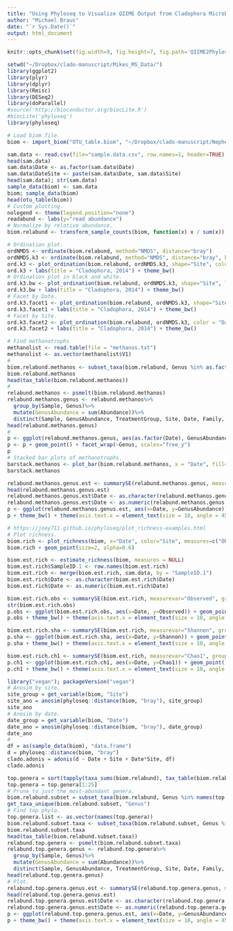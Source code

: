 ```yaml
---
title: "Using Phyloseq to Visualize QIIME Output from Cladophora Microbiota, 2014"
author: "Michael Braus"
date: "`r Sys.Date()`"
output: html_document
---
```

```r
knitr::opts_chunk$set(fig.width=9, fig.height=7, fig.path='QIIME2Phyloseq-figs/', warning=FALSE, message=FALSE, cache=TRUE)
```
```r
setwd("~/Dropbox/clado-manuscript/Mikes_MS_Data/")
library(ggplot2)
library(plyr)
library(dplyr)
library(Rmisc)
library(DESeq2)
library(doParallel)
#source('http://bioconductor.org/biocLite.R')
#biocLite('phyloseq')
library(phyloseq)
```
``` r
# Load biom file. 
biom <- import_biom("OTU_table.biom", "~/Dropbox/clado-manuscript/Nephele/PipelineResults_NMEPINZ20QK1/nephele_outputs/tree.tre", parseFunction=parse_taxonomy_greengenes)
```
``` r
sam.data <- read.csv(file="sample.data.csv", row.names=1, header=TRUE)
head(sam.data)
sam.data$Date <- as.factor(sam.data$Date)
sam.data$DateSite <- paste(sam.data$Date, sam.data$Site)
head(sam.data); str(sam.data)
sample_data(biom) <- sam.data
biom; sample_data(biom)
head(otu_table(biom))
# Custom plotting. 
nolegend <- theme(legend.position="none")
readabund <- labs(y="read abundance")
# Normalize by relative abundance. 
biom.relabund <- transform_sample_counts(biom, function(x) x / sum(x))
```
```r
# Ordination plot. 
ordNMDS <- ordinate(biom.relabund, method="NMDS", distance="bray")
ordNMDS.k3 <- ordinate(biom.relabund, method="NMDS", distance="bray", k=3)
ord.k3 <- plot_ordination(biom.relabund, ordNMDS.k3, shape="Site", color = "DateSite") + geom_point(size=3) + geom_polygon(aes(fill=DateSite), alpha=0.7)
ord.k3 + labs(title = "Cladophora, 2014") + theme_bw()
# Ordination plot in black and white. 
ord.k3.bw <- plot_ordination(biom.relabund, ordNMDS.k3, shape="Site", label = "Date") + geom_point(size=2) + geom_polygon(colour="black", size=0.25, fill="white", alpha = 0.2, aes(group=DateSite))
ord.k3.bw + labs(title = "Cladophora, 2014") + theme_bw()
# Facet by Date. 
ord.k3.facet1 <- plot_ordination(biom.relabund, ordNMDS.k3, shape="Site") + geom_point(size=2.5) + facet_wrap(~Date) + geom_polygon(colour="black", size=0.25, fill="white", alpha = 0.2, aes(group=DateSite))
ord.k3.facet1 + labs(title = "Cladophora, 2014") + theme_bw()
# Facet by Site. 
ord.k3.facet2 <- plot_ordination(biom.relabund, ordNMDS.k3, color = "Date") + geom_point(size=2.5) + facet_wrap(~Site, ncol = 1) + geom_polygon(colour="black", size=0.25, fill="white", alpha = 0.2, aes(group=DateSite))
ord.k3.facet2 + labs(title = "Cladophora, 2014") + theme_bw()
```
```r
# Find methanotrophs
methanolist <- read.table(file = "methanos.txt")
methanolist <- as.vector(methanolist$V1)
# 
biom.relabund.methanos <- subset_taxa(biom.relabund, Genus %in% as.factor(methanolist))
biom.relabund.methanos
head(tax_table(biom.relabund.methanos))
# 
relabund.methanos <- psmelt(biom.relabund.methanos)
relabund.methanos.genus <- relabund.methanos%>%
  group_by(Sample, Genus)%>%
  mutate(GenusAbundance = sum(Abundance))%>%
  distinct(Sample, GenusAbundance, TreatmentGroup, Site, Date, Family, Genus)
head(relabund.methanos.genus)
# 
p <- ggplot(relabund.methanos.genus, aes(as.factor(Date), GenusAbundance, color = Site))
p <- p + geom_point() + facet_wrap(~Genus, scales="free_y")
p
# Stacked bar plots of methanotrophs. 
barstack.methanos <- plot_bar(biom.relabund.methanos, x = "Date", fill="Site") + facet_wrap(~Genus, scales="free_y")
barstack.methanos
```
```r
relabund.methanos.genus.est <- summarySE(relabund.methanos.genus, measurevar="GenusAbundance", groupvars=c("Site","Date", "Genus"))
head(relabund.methanos.genus.est)
relabund.methanos.genus.est$Date <- as.character(relabund.methanos.genus.est$Date)
relabund.methanos.genus.est$Date <- as.numeric(relabund.methanos.genus.est$Date)
p <- ggplot(relabund.methanos.genus.est, aes(x=Date, y=GenusAbundance)) + geom_point() +  geom_errorbar(aes(ymin=GenusAbundance-se, ymax=GenusAbundance+se)) +  geom_smooth(method="lm", se=TRUE) + facet_wrap(~Genus~Site, ncol = 3, scales="free_y")
p + theme_bw() + theme(axis.text.x = element_text(size = 10, angle = 45, hjust=1),axis.text.y = element_text(size = 10))
```
```r
# https://joey711.github.io/phyloseq/plot_richness-examples.html
# Plot richness. 
biom.rich <- plot_richness(biom, x="Date", color="Site", measures=c("Observed", "Chao1", "Shannon"))
biom.rich + geom_point(size=2, alpha=0.6)

biom.est.rich <- estimate_richness(biom, measures = NULL)
biom.est.rich$SampleID.1 <- row.names(biom.est.rich)
biom.est.rich <- merge(biom.est.rich, sam.data, by = "SampleID.1")
biom.est.rich$Date <- as.character(biom.est.rich$Date)
biom.est.rich$Date <- as.numeric(biom.est.rich$Date)
```
```r
biom.est.rich.obs <- summarySE(biom.est.rich, measurevar="Observed", groupvars=c("Date","Site"))
str(biom.est.rich.obs)
p.obs <- ggplot(biom.est.rich.obs, aes(x=Date, y=Observed)) + geom_point() +  geom_errorbar(aes(ymin=Observed-se, ymax=Observed+se)) + geom_smooth(method="lm",se=TRUE) + facet_grid(~ Site)
p.obs + theme_bw() + theme(axis.text.x = element_text(size = 10, angle = 45, hjust=1),axis.text.y = element_text(size = 10))
```
```r
biom.est.rich.sha <- summarySE(biom.est.rich, measurevar="Shannon", groupvars=c("Date","Site")); biom.est.rich.sha
p.sha <- ggplot(biom.est.rich.sha, aes(x=Date, y=Shannon)) + geom_point() +  geom_errorbar(aes(ymin=Shannon-se, ymax=Shannon+se)) +  geom_smooth(method="lm",se=TRUE) + facet_grid(~ Site)
p.sha + theme_bw() + theme(axis.text.x = element_text(size = 10, angle = 45, hjust=1),axis.text.y = element_text(size = 10))
```
```r
biom.est.rich.ch1 <- summarySE(biom.est.rich, measurevar="Chao1", groupvars=c("Date","Site")); biom.est.rich.ch1
p.ch1 <- ggplot(biom.est.rich.ch1, aes(x=Date, y=Chao1)) + geom_point() +  geom_errorbar(aes(ymin=Chao1-se, ymax=Chao1+se)) +  geom_smooth(method="lm",se=TRUE) + facet_grid(~ Site)
p.ch1 + theme_bw() + theme(axis.text.x = element_text(size = 10, angle = 45, hjust=1),axis.text.y = element_text(size = 10))
```
```r
library("vegan"); packageVersion("vegan")
# Anosim by site. 
site_group = get_variable(biom, "Site")
site_ano = anosim(phyloseq::distance(biom, "bray"), site_group)
site_ano
# Anosim by date. 
date_group = get_variable(biom, "Date")
date_ano = anosim(phyloseq::distance(biom, "bray"), date_group)
date_ano
# 
df = as(sample_data(biom), "data.frame")
d = phyloseq::distance(biom, "bray")
clado.adonis = adonis(d ~ Date + Site + Date*Site, df)
clado.adonis
```
```r
top.genera = sort(tapply(taxa_sums(biom.relabund), tax_table(biom.relabund)[, "Genus"], sum), TRUE)
top.genera = top.genera[1:25]
# Prune to just the most-abundant genera. 
biom.relabund.subset = subset_taxa(biom.relabund, Genus %in% names(top.genera))
get_taxa_unique(biom.relabund.subset, "Genus")
# Find top phyla. 
top.genera.list <- as.vector(names(top.genera))
biom.relabund.subset.taxa <- subset_taxa(biom.relabund.subset, Genus %in% as.factor(top.genera.list))
biom.relabund.subset.taxa
head(tax_table(biom.relabund.subset.taxa))
relabund.top.genera <- psmelt(biom.relabund.subset.taxa)
relabund.top.genera.genus <- relabund.top.genera%>%
  group_by(Sample, Genus)%>%
  mutate(GenusAbundance = sum(Abundance))%>%
  distinct(Sample, GenusAbundance, TreatmentGroup, Site, Date, Family, Genus)
head(relabund.top.genera.genus)
# Plot. 
relabund.top.genera.genus.est <- summarySE(relabund.top.genera.genus, measurevar="GenusAbundance", groupvars=c("Site","Date", "Genus"))
head(relabund.top.genera.genus.est)
relabund.top.genera.genus.est$Date <- as.character(relabund.top.genera.genus.est$Date)
relabund.top.genera.genus.est$Date <- as.numeric(relabund.top.genera.genus.est$Date)
p <- ggplot(relabund.top.genera.genus.est, aes(x=Date, y=GenusAbundance)) + geom_point() +  geom_errorbar(aes(ymin=GenusAbundance-se, ymax=GenusAbundance+se)) +  geom_smooth(method="lm", se=TRUE) + facet_wrap(~Genus~Site, ncol = 3, scales="free_y")
p + theme_bw() + theme(axis.text.x = element_text(size = 10, angle = 45, hjust=1),axis.text.y = element_text(size = 10))
```